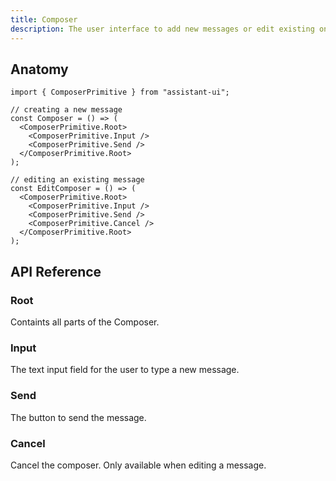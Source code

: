 ```yaml
---
title: Composer
description: The user interface to add new messages or edit existing ones.
---
```


## Anatomy

```tsx
import { ComposerPrimitive } from "assistant-ui";

// creating a new message
const Composer = () => (
  <ComposerPrimitive.Root>
    <ComposerPrimitive.Input />
    <ComposerPrimitive.Send />
  </ComposerPrimitive.Root>
);

// editing an existing message
const EditComposer = () => (
  <ComposerPrimitive.Root>
    <ComposerPrimitive.Input />
    <ComposerPrimitive.Send />
    <ComposerPrimitive.Cancel />
  </ComposerPrimitive.Root>
);
```

## API Reference

### Root

Containts all parts of the Composer.

### Input

The text input field for the user to type a new message.

### Send

The button to send the message.

### Cancel

Cancel the composer. Only available when editing a message.
